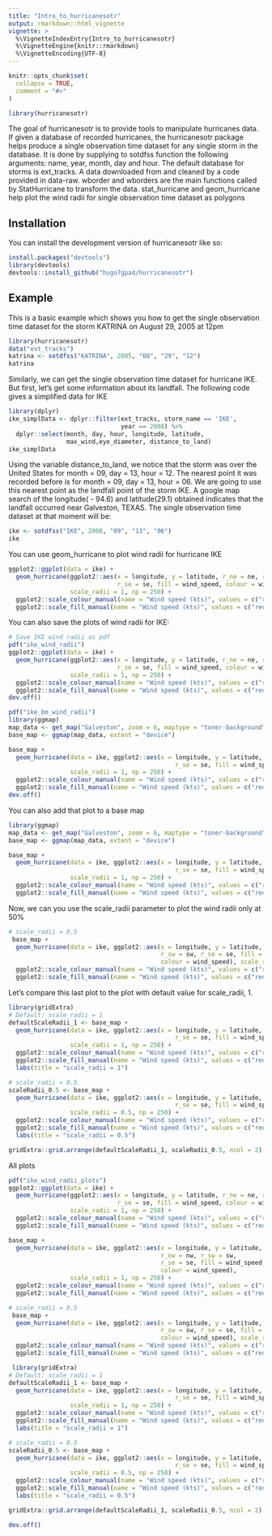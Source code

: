 ```yaml
---
title: "Intro_to_hurricanesotr"
output: rmarkdown::html_vignette
vignette: >
  %\VignetteIndexEntry{Intro_to_hurricanesotr}
  %\VignetteEngine{knitr::rmarkdown}
  %\VignetteEncoding{UTF-8}
---
```


```r
knitr::opts_chunk$set(
  collapse = TRUE,
  comment = "#>"
)
```

```r
library(hurricanesotr)
```



The goal of hurricanesotr is to provide tools to manipulate  hurricanes data. If given a database of recorded hurricanes, the hurricanesotr package helps produce a single 
observation time dataset for any single storm in the database. It is done by supplying to 
sotdfss function the following arguments: name, year, month, day and hour. 
The default database for storms is ext_tracks. A data downloaded from 
 \url{http://rammb.cira.colostate.edu/research/tropical_cyclones/tc_extended_best_track_dataset/} and cleaned by a code provided in data-raw. 
 wborder and wborders are the main functions called by StatHurricane to transform the data.
 stat_hurricane and geom_hurricane help plot the wind radii for single observation time dataset as polygons

## Installation

You can install the development version of hurricanesotr like so:

``` r
install.packages("devtools")
library(devtools)
devtools::install_github("hugo7gpad/hurricanesotr")
```

## Example

This is a basic example which shows you how to get the single observation time dataset
for the storm KATRINA on August 29, 2005 at 12pm

```r
library(hurricanesotr)
data("ext_tracks")
katrina <- sotdfss("KATRINA", 2005, "08", "29", "12")
katrina
```

Similarly, we can get the single observation time dataset for hurricane IKE. 
But first, let's get some information about its landfall. The following code gives
a simplified data for IKE 

```r
library(dplyr)
ike_simplData <- dplyr::filter(ext_tracks, storm_name == 'IKE',
                               year == 2008) %>%
  dplyr::select(month, day, hour, longitude, latitude,
                max_wind,eye_diameter, distance_to_land)
ike_simplData
```

Using the variable distance_to_land, we notice that the storm was over the
United States for month = 09, day = 13, hour = 12. The nearest point it was
recorded before is for month = 09, day = 13, hour = 06. We are going to use
this nearest point as the landfall point of the storm IKE. 
A google map search of the longitude( - 94.6) and latitude(29.1) obtained indicates that the 
landfall occurred near Galveston, TEXAS.
The single observation time dataset at that moment will be:

```r
ike <- sotdfss("IKE", 2008, "09", "13", "06")
ike
```

You can use geom_hurricane to plot wind radii for hurricane IKE

```r
ggplot2::ggplot(data = ike) +
  geom_hurricane(ggplot2::aes(x = longitude, y = latitude, r_ne = ne, r_nw = nw, r_sw = sw,
                              r_se = se, fill = wind_speed, colour = wind_speed),
                 scale_radii = 1, np = 250) +
  ggplot2::scale_colour_manual(name = "Wind speed (kts)", values = c("red", "orange", 'yellow')) +
  ggplot2::scale_fill_manual(name = "Wind speed (kts)", values = c("red", "orange", 'yellow'))

```


You can also save the plots of wind radii for IKE:

```r
# Save IKE wind radii as pdf
pdf("ike_wind_radii")
ggplot2::ggplot(data = ike) +
  geom_hurricane(ggplot2::aes(x = longitude, y = latitude, r_ne = ne, r_nw = nw, r_sw = sw,
                              r_se = se, fill = wind_speed, colour = wind_speed),
                 scale_radii = 1, np = 250) +
  ggplot2::scale_colour_manual(name = "Wind speed (kts)", values = c("red", "orange", 'yellow')) +
  ggplot2::scale_fill_manual(name = "Wind speed (kts)", values = c("red", "orange", 'yellow'))
dev.off()

pdf("ike_bm_wind_radii")
library(ggmap)
map_data <- get_map("Galveston", zoom = 6, maptype = "toner-background")
base_map <- ggmap(map_data, extent = "device")

base_map +
  geom_hurricane(data = ike, ggplot2::aes(x = longitude, y = latitude, r_ne = ne, r_nw = nw, r_sw = sw,
                                              r_se = se, fill = wind_speed, colour = wind_speed),
                 scale_radii = 1, np = 250) +
  ggplot2::scale_colour_manual(name = "Wind speed (kts)", values = c("red", "orange", 'yellow')) +
  ggplot2::scale_fill_manual(name = "Wind speed (kts)", values = c("red", "orange", 'yellow'))
dev.off()

```

You can also add that plot to a base map 

```r
library(ggmap)
map_data <- get_map("Galveston", zoom = 6, maptype = "toner-background")
base_map <- ggmap(map_data, extent = "device")

base_map +
  geom_hurricane(data = ike, ggplot2::aes(x = longitude, y = latitude, r_ne = ne, r_nw = nw, r_sw = sw,
                                              r_se = se, fill = wind_speed, colour = wind_speed),
                 scale_radii = 1, np = 250) +
  ggplot2::scale_colour_manual(name = "Wind speed (kts)", values = c("red", "orange", 'yellow')) +
  ggplot2::scale_fill_manual(name = "Wind speed (kts)", values = c("red", "orange", 'yellow'))
```


Now, we can you use the scale_radii parameter to plot the wind radii only at 50%

```r

# scale_radii = 0.5
 base_map +
  geom_hurricane(data = ike, ggplot2::aes(x = longitude, y = latitude, r_ne = ne, r_nw = nw, 
                                          r_sw = sw, r_se = se, fill = wind_speed,
                                          colour = wind_speed), scale_radii = 0.5, np = 250) +
  ggplot2::scale_colour_manual(name = "Wind speed (kts)", values = c("red", "orange",'yellow')) +
  ggplot2::scale_fill_manual(name = "Wind speed (kts)", values = c("red", "orange", 'yellow'))
```

Let's compare this last plot to the plot with default value for scale_radii, 1.

```r
library(gridExtra)
# Default: scale_radii = 1
defaultScaleRadii_1 <- base_map +
  geom_hurricane(data = ike, ggplot2::aes(x = longitude, y = latitude, r_ne = ne, r_nw = nw, r_sw = sw,
                                              r_se = se, fill = wind_speed, colour = wind_speed),
                 scale_radii = 1, np = 250) +
  ggplot2::scale_colour_manual(name = "Wind speed (kts)", values = c("red", "orange", 'yellow')) +
  ggplot2::scale_fill_manual(name = "Wind speed (kts)", values = c("red", "orange", 'yellow')) +
  labs(title = "scale_radii = 1")

# scale_radii = 0.5
scaleRadii_0.5 <- base_map +
  geom_hurricane(data = ike, ggplot2::aes(x = longitude, y = latitude, r_ne = ne, r_nw = nw, r_sw = sw,
                                              r_se = se, fill = wind_speed, colour = wind_speed),
                 scale_radii = 0.5, np = 250) +
  ggplot2::scale_colour_manual(name = "Wind speed (kts)", values = c("red", "orange", 'yellow')) +
  ggplot2::scale_fill_manual(name = "Wind speed (kts)", values = c("red", "orange", 'yellow')) +
  labs(title = "scale_radii = 0.5")

gridExtra::grid.arrange(defaultScaleRadii_1, scaleRadii_0.5, ncol = 2)

```

All plots

```r
pdf("ike_wind_radii_plots")
ggplot2::ggplot(data = ike) +
  geom_hurricane(ggplot2::aes(x = longitude, y = latitude, r_ne = ne, r_nw = nw, r_sw = sw,
                              r_se = se, fill = wind_speed, colour = wind_speed),
                 scale_radii = 1, np = 250) +
  ggplot2::scale_colour_manual(name = "Wind speed (kts)", values = c("red", "orange", 'yellow')) +
  ggplot2::scale_fill_manual(name = "Wind speed (kts)", values = c("red", "orange", 'yellow'))

base_map +
  geom_hurricane(data = ike, ggplot2::aes(x = longitude, y = latitude, r_ne = ne,
                                          r_nw = nw, r_sw = sw,
                                          r_se = se, fill = wind_speed,
                                          colour = wind_speed),
                 scale_radii = 1, np = 250) +
  ggplot2::scale_colour_manual(name = "Wind speed (kts)", values = c("red", "orange", 'yellow')) +
  ggplot2::scale_fill_manual(name = "Wind speed (kts)", values = c("red", "orange", 'yellow'))

# scale_radii = 0.5
 base_map +
  geom_hurricane(data = ike, ggplot2::aes(x = longitude, y = latitude, r_ne = ne, r_nw = nw, 
                                          r_sw = sw, r_se = se, fill = wind_speed,
                                          colour = wind_speed), scale_radii = 0.5, np = 250) +
  ggplot2::scale_colour_manual(name = "Wind speed (kts)", values = c("red", "orange",'yellow')) +
  ggplot2::scale_fill_manual(name = "Wind speed (kts)", values = c("red", "orange", 'yellow'))

 library(gridExtra)
# Default: scale_radii = 1
defaultScaleRadii_1 <- base_map +
  geom_hurricane(data = ike, ggplot2::aes(x = longitude, y = latitude, r_ne = ne, r_nw = nw, r_sw = sw,
                                              r_se = se, fill = wind_speed, colour = wind_speed),
                 scale_radii = 1, np = 250) +
  ggplot2::scale_colour_manual(name = "Wind speed (kts)", values = c("red", "orange", 'yellow')) +
  ggplot2::scale_fill_manual(name = "Wind speed (kts)", values = c("red", "orange", 'yellow')) +
  labs(title = "scale_radii = 1")

# scale_radii = 0.5
scaleRadii_0.5 <- base_map +
  geom_hurricane(data = ike, ggplot2::aes(x = longitude, y = latitude, r_ne = ne, r_nw = nw, r_sw = sw,
                                              r_se = se, fill = wind_speed, colour = wind_speed),
                 scale_radii = 0.5, np = 250) +
  ggplot2::scale_colour_manual(name = "Wind speed (kts)", values = c("red", "orange", 'yellow')) +
  ggplot2::scale_fill_manual(name = "Wind speed (kts)", values = c("red", "orange", 'yellow')) +
  labs(title = "scale_radii = 0.5")

gridExtra::grid.arrange(defaultScaleRadii_1, scaleRadii_0.5, ncol = 2)

dev.off()
```

